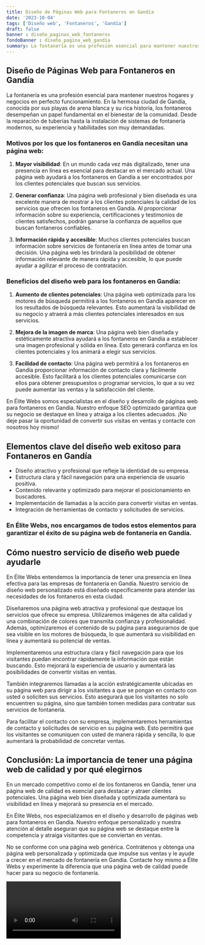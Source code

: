 ```yaml
---
title: Diseño de Páginas Web para Fontaneros en Gandía
date: '2023-10-04'
tags: ['Diseño web', 'Fontaneros', 'Gandía']
draft: false
banner : diseño_paginas_web_fontaneros
fondoBanner : diseño_pagina_web_gandía
summary: La fontanería es una profesión esencial para mantener nuestros hogares y negocios en perfecto funcionamiento. En la hermosa ciudad de Gandía, conocida por sus playas de arena blanca y su rica historia, los fontaneros desempeñan un papel fundamental en el bienestar de la comunidad. Desde la reparación de tuberías hasta la instalación de sistemas de fontanería modernos, su experiencia y habilidades son muy demandadas.
---
```


## Diseño de Páginas Web para Fontaneros en Gandía

La fontanería es una profesión esencial para mantener nuestros hogares y negocios en perfecto funcionamiento. En la hermosa ciudad de Gandía, conocida por sus playas de arena blanca y su rica historia, los fontaneros desempeñan un papel fundamental en el bienestar de la comunidad. Desde la reparación de tuberías hasta la instalación de sistemas de fontanería modernos, su experiencia y habilidades son muy demandadas.

### Motivos por los que los fontaneros en Gandía necesitan una página web:

1. **Mayor visibilidad**: En un mundo cada vez más digitalizado, tener una presencia en línea es esencial para destacar en el mercado actual. Una página web ayudará a los fontaneros en Gandía a ser encontrados por los clientes potenciales que buscan sus servicios.

2. **Generar confianza**: Una página web profesional y bien diseñada es una excelente manera de mostrar a los clientes potenciales la calidad de los servicios que ofrecen los fontaneros en Gandía. Al proporcionar información sobre su experiencia, certificaciones y testimonios de clientes satisfechos, podrán ganarse la confianza de aquellos que buscan fontaneros confiables.

3. **Información rápida y accesible**: Muchos clientes potenciales buscan información sobre servicios de fontanería en línea antes de tomar una decisión. Una página web les brindará la posibilidad de obtener información relevante de manera rápida y accesible, lo que puede ayudar a agilizar el proceso de contratación.

### Beneficios del diseño web para los fontaneros en Gandía:

1. **Aumento de clientes potenciales**: Una página web optimizada para los motores de búsqueda permitirá a los fontaneros en Gandía aparecer en los resultados de búsqueda relevantes. Esto aumentará la visibilidad de su negocio y atraerá a más clientes potenciales interesados en sus servicios.

2. **Mejora de la imagen de marca**: Una página web bien diseñada y estéticamente atractiva ayudará a los fontaneros en Gandía a establecer una imagen profesional y sólida en línea. Esto generará confianza en los clientes potenciales y los animará a elegir sus servicios.

3. **Facilidad de contacto**: Una página web permitirá a los fontaneros en Gandía proporcionar información de contacto clara y fácilmente accesible. Esto facilitará a los clientes potenciales comunicarse con ellos para obtener presupuestos o programar servicios, lo que a su vez puede aumentar las ventas y la satisfacción del cliente.

En Élite Webs somos especialistas en el diseño y desarrollo de páginas web para fontaneros en Gandía. Nuestro enfoque SEO optimizado garantiza que su negocio se destaque en línea y atraiga a los clientes adecuados. ¡No deje pasar la oportunidad de convertir sus visitas en ventas y contacte con nosotros hoy mismo!

<GifSeo />

<Cta />

## Elementos clave del diseño web exitoso para Fontaneros en Gandía

- Diseño atractivo y profesional que refleje la identidad de su empresa.
- Estructura clara y fácil navegación para una experiencia de usuario positiva.
- Contenido relevante y optimizado para mejorar el posicionamiento en buscadores.
- Implementación de llamadas a la acción para convertir visitas en ventas.
- Integración de herramientas de contacto y solicitudes de servicios.

### En Élite Webs, nos encargamos de todos estos elementos para garantizar el éxito de su página web de fontanería en Gandía.

## Cómo nuestro servicio de diseño web puede ayudarle

En Élite Webs entendemos la importancia de tener una presencia en línea efectiva para las empresas de fontanería en Gandía. Nuestro servicio de diseño web personalizado está diseñado específicamente para atender las necesidades de los fontaneros en esta ciudad.

Diseñaremos una página web atractiva y profesional que destaque los servicios que ofrece su empresa. Utilizaremos imágenes de alta calidad y una combinación de colores que transmita confianza y profesionalidad. Además, optimizaremos el contenido de su página para asegurarnos de que sea visible en los motores de búsqueda, lo que aumentará su visibilidad en línea y aumentará su potencial de ventas.

Implementaremos una estructura clara y fácil navegación para que los visitantes puedan encontrar rápidamente la información que están buscando. Esto mejorará la experiencia de usuario y aumentará las posibilidades de convertir visitas en ventas.

También integraremos llamadas a la acción estratégicamente ubicadas en su página web para dirigir a los visitantes a que se pongan en contacto con usted o soliciten sus servicios. Esto asegurará que los visitantes no solo encuentren su página, sino que también tomen medidas para contratar sus servicios de fontanería.

Para facilitar el contacto con su empresa, implementaremos herramientas de contacto y solicitudes de servicio en su página web. Esto permitirá que los visitantes se comuniquen con usted de manera rápida y sencilla, lo que aumentará la probabilidad de concretar ventas.

## Conclusión: La importancia de tener una página web de calidad y por qué elegirnos

En un mercado competitivo como el de los fontaneros en Gandía, tener una página web de calidad es esencial para destacar y atraer clientes potenciales. Una página web bien diseñada y optimizada aumentará su visibilidad en línea y mejorará su presencia en el mercado.

En Élite Webs, nos especializamos en el diseño y desarrollo de páginas web para fontaneros en Gandía. Nuestro enfoque personalizado y nuestra atención al detalle aseguran que su página web se destaque entre la competencia y atraiga visitantes que se conviertan en ventas.

No se conforme con una página web genérica. Contrátenos y obtenga una página web personalizada y optimizada que impulse sus ventas y le ayude a crecer en el mercado de fontanería en Gandía. Contacte hoy mismo a Élite Webs y experimente la diferencia que una página web de calidad puede hacer para su negocio de fontanería.

<Video />

<CtaBot job='Fontaneros' city='Gandía'/>

<Gmaps query='Gandía+españa+maps' />